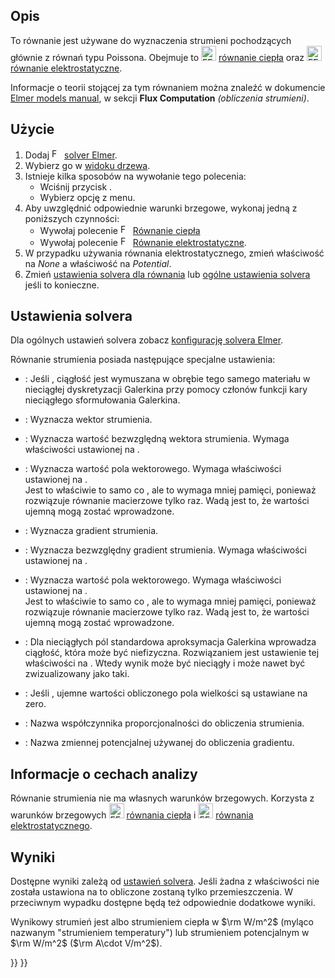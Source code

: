<languages/>

{{Docnav
|[[FEM_EquationFlow/pl|Równanie przepływu]]
|[[FEM_EquationHeat/pl|Równanie ciepła]]
|[[FEM_Workbench/pl|środowisko pracy MES]]
|IconL=FEM_EquationFlow.svg
|IconR=FEM_EquationHeat.svg
|IconC=Workbench_FEM.svg
}}

{{GuiCommand/pl
|Name=FEM EquationFlux
|Name/pl=MES: Równanie strumienia
|MenuLocation=Rozwiąż → Równanie strumienia
|Workbenches=[[FEM_Workbench/pl|MES]]
|Version=0.17
|SeeAlso=
}}

<span id="Description"></span>
==Opis==

To równanie jest używane do wyznaczenia strumieni pochodzących głównie z równań typu Poissona. Obejmuje to [[Image:FEM_EquationHeat.svg|24px]] [[FEM_EquationHeat/pl|równanie ciepła]] oraz [[Image:FEM_EquationElectrostatic.svg|24px]] [[FEM_EquationElectrostatic/pl|równanie elektrostatyczne]].

Informacje o teorii stojącej za tym równaniem można znaleźć w dokumencie [https://www.elmerfem.org/blog/documentation/ Elmer models manual], w sekcji '''Flux Computation''' ''(obliczenia strumieni)''.

<span id="Usage"></span>
==Użycie==

# Dodaj [[Image:FEM_SolverElmer.svg|16px|link=FEM_SolverElmer#Equations]] [[FEM_SolverElmer/pl#Równania|solver Elmer]].
# Wybierz go w [[Tree_view/pl|widoku drzewa]].
# Istnieje kilka sposobów na wywołanie tego polecenia:
#* Wciśnij przycisk {{Button|[[Image:FEM_EquationFlux.svg|16px]] [[FEM_EquationFlux/pl|Równanie strumienia]]}}.
#* Wybierz opcję {{MenuCommand|Rozwiąż → Równanie strumienia}} z menu.
# Aby uwzględnić odpowiednie warunki brzegowe, wykonaj jedną z poniższych czynności:
#* Wywołaj polecenie [[Image:FEM_EquationHeat.svg|16px|link=FEM_EquationHeat]] [[FEM_EquationHeat/pl|Równanie ciepła]]
#* Wywołaj polecenie [[Image:FEM_EquationElectrostatic.svg|16px|link=FEM_EquationElectrostatic]] [[FEM_EquationElectrostatic/pl|Równanie elektrostatyczne]].
# W przypadku używania równania elektrostatycznego, zmień właściwość {{PropertyData|Flux Coefficient}} na ''None'' a właściwość {{PropertyData|Flux Variable}} na ''Potential''.
# Zmień [[#Ustawienia_solvera|ustawienia solvera dla równania]] lub [[FEM_SolverElmer_SolverSettings/pl|ogólne ustawienia solvera]] jeśli to konieczne.

<span id="Solver_Settings"></span>
==Ustawienia solvera==

Dla ogólnych ustawień solvera zobacz [[FEM_SolverElmer_SolverSettings/pl|konfigurację solvera Elmer]].

Równanie strumienia posiada następujące specjalne ustawienia:
* {{PropertyData|Average Within Materials}}: Jeśli {{true/pl}}, ciągłość jest wymuszana w obrębie tego samego materiału w nieciągłej dyskretyzacji Galerkina przy pomocy członów funkcji kary nieciągłego sformułowania Galerkina.
* {{PropertyData|Calculate Flux}}: Wyznacza wektor strumienia.
* {{PropertyData|Calculate Flux Abs}}: Wyznacza wartość bezwzględną wektora strumienia. Wymaga właściwości {{PropertyData|Calculate Flux}} ustawionej na {{true/pl}}.
* {{PropertyData|Calculate Flux Magnitude}}: Wyznacza wartość pola wektorowego. Wymaga właściwości {{PropertyData|Calculate Flux}} ustawionej na {{true/pl}}.</br>Jest to właściwie to samo co {{PropertyData|Calculate Flux Abs}}, ale to wymaga mniej pamięci, ponieważ rozwiązuje równanie macierzowe tylko raz. Wadą jest to, że wartości ujemną mogą zostać wprowadzone.
* {{PropertyData|Calculate Grad}}: Wyznacza gradient strumienia.
* {{PropertyData|Calculate Grad Abs}}: Wyznacza bezwzględny gradient strumienia. Wymaga właściwości {{PropertyData|Calculate Grad}} ustawionej na {{true/pl}}.
* {{PropertyData|Calculate Grad Magnitude}}: Wyznacza wartość pola wektorowego. Wymaga właściwości {{PropertyData|Calculate Grad}} ustawionej na {{true/pl}}.</br>Jest to właściwie to samo co {{PropertyData|Calculate Grad Abs}}, ale to wymaga mniej pamięci, ponieważ rozwiązuje równanie macierzowe tylko raz. Wadą jest to, że wartości ujemną mogą zostać wprowadzone.
* {{PropertyData|Discontinuous Galerkin}}: Dla nieciągłych pól standardowa aproksymacja Galerkina wprowadza ciągłość, która może być niefizyczna. Rozwiązaniem jest ustawienie tej właściwości na {{true/pl}}. Wtedy wynik może być nieciągły i może nawet być zwizualizowany jako taki.
* {{PropertyData|Enforce Positive Magnitude}}: Jeśli {{true/pl}}, ujemne wartości obliczonego pola wielkości są ustawiane na zero.
* {{PropertyData|Flux Coefficient}}: Nazwa współczynnika proporcjonalności do obliczenia strumienia.
* {{PropertyData|Flux Variable}}: Nazwa zmiennej potencjalnej używanej do obliczenia gradientu.

<span id="Analysis_Feature_Information"></span>
==Informacje o cechach analizy==

Równanie strumienia nie ma własnych warunków brzegowych. Korzysta z warunków brzegowych [[Image:FEM_EquationHeat.svg|24px]] [[FEM_EquationHeat/pl|równania ciepła]] i [[Image:FEM_EquationElectrostatic.svg|24px]] [[FEM_EquationElectrostatic/pl|równania elektrostatycznego]].

<span id="Results"></span>
==Wyniki==

Dostępne wyniki zależą od [[#Ustawienia_solvera|ustawień solvera]]. Jeśli żadna z właściwości {{PropertyData|Calculate *}} nie została ustawiona na {{true/pl}} to obliczone zostaną tylko przemieszczenia. W przeciwnym wypadku dostępne będą też odpowiednie dodatkowe wyniki. 

Wynikowy strumień jest albo strumieniem ciepła w <math>\rm W/m^2</math> (myląco nazwanym "strumieniem temperatury") lub strumieniem potencjalnym w <math>\rm W/m^2</math> (<math>\rm A\cdot V/m^2</math>).


{{Docnav
|[[FEM_EquationFlow/pl|Równanie przepływu]]
|[[FEM_EquationHeat/pl|Równanie ciepła]]
|[[FEM_Workbench/pl|MES]]
|IconL=FEM_EquationFlow.svg
|IconR=FEM_EquationHeat.svg
|IconC=Workbench_FEM.svg
}}

{{FEM_Tools_navi{{#translation:}}}}
{{Userdocnavi{{#translation:}}}}